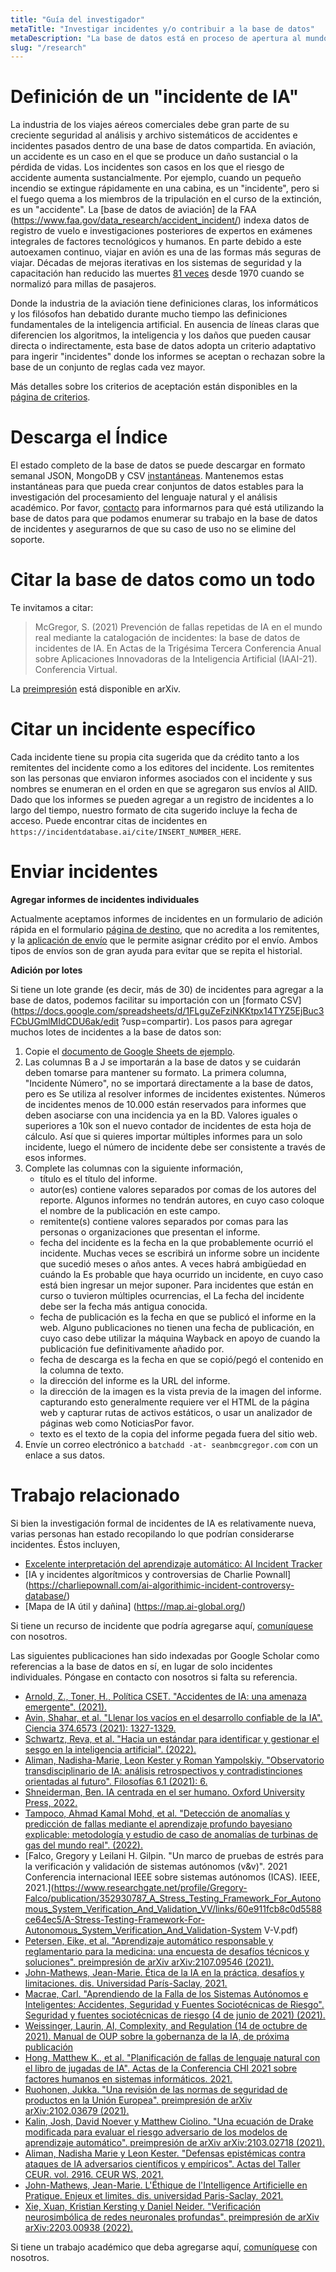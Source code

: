 ```yaml
---
title: "Guía del investigador"
metaTitle: "Investigar incidentes y/o contribuir a la base de datos"
metaDescription: "La base de datos está en proceso de apertura al mundo con fines de investigación."
slug: "/research"
---
```


# Definición de un "incidente de IA"

La industria de los viajes aéreos comerciales debe gran parte de su creciente seguridad al análisis y archivo sistemáticos de accidentes e incidentes pasados ​​dentro de una base de datos compartida. En aviación, un accidente es un caso en el que se produce un daño sustancial o la pérdida de vidas. Los incidentes son casos en los que el riesgo de accidente aumenta sustancialmente. Por ejemplo, cuando un pequeño incendio se extingue rápidamente en una cabina, es un "incidente", pero si el fuego quema a los miembros de la tripulación en el curso de la extinción, es un "accidente". La [base de datos de aviación] de la FAA (https://www.faa.gov/data_research/accident_incident/) indexa datos de registro de vuelo e investigaciones posteriores de expertos en exámenes integrales de factores tecnológicos y humanos. En parte debido a este autoexamen continuo, viajar en avión es una de las formas más seguras de viajar. Décadas de mejoras iterativas en los sistemas de seguridad y la capacitación han reducido las muertes [81 veces](https://theblogbyjavier.com/2020/01/02/aviation-safety-evolution-2019-update/) desde 1970 cuando se normalizó para millas de pasajeros.

Donde la industria de la aviación tiene definiciones claras, los informáticos y los filósofos han debatido durante mucho tiempo las definiciones fundamentales de la inteligencia artificial. En ausencia de líneas claras que diferencien los algoritmos, la inteligencia y los daños que pueden causar directa o indirectamente, esta base de datos adopta un criterio adaptativo para ingerir "incidentes" donde los informes se aceptan o rechazan sobre la base de un conjunto de reglas cada vez mayor.

Más detalles sobre los criterios de aceptación están disponibles en la [página de criterios](/research/1-criteria).

# Descarga el Índice

El estado completo de la base de datos se puede descargar en formato semanal JSON, MongoDB y CSV [instantáneas](/research/instantáneas). Mantenemos estas instantáneas para que pueda crear conjuntos de datos estables para la investigación del procesamiento del lenguaje natural y el análisis académico. Por favor, [contacto](/contacto) para informarnos para qué está utilizando la base de datos para que podamos enumerar su trabajo en la base de datos de incidentes y asegurarnos de que su caso de uso no se elimine del soporte.

# Citar la base de datos como un todo

Te invitamos a citar:
> McGregor, S. (2021) Prevención de fallas repetidas de IA en el mundo real mediante la catalogación de incidentes: la base de datos de incidentes de IA. En Actas de la Trigésima Tercera Conferencia Anual sobre Aplicaciones Innovadoras de la Inteligencia Artificial (IAAI-21). Conferencia Virtual.

La [preimpresión](https://arxiv.org/abs/2011.08512) está disponible en arXiv.

# Citar un incidente específico

Cada incidente tiene su propia cita sugerida que da crédito tanto a los remitentes del incidente como a los editores del incidente. Los remitentes son las personas que enviaron informes asociados con el incidente y sus nombres se enumeran en el orden en que se agregaron sus envíos al AIID. Dado que los informes se pueden agregar a un registro de incidentes a lo largo del tiempo, nuestro formato de cita sugerido incluye la fecha de acceso. Puede encontrar citas de incidentes en `https://incidentdatabase.ai/cite/INSERT_NUMBER_HERE`.

# Enviar incidentes #

**Agregar informes de incidentes individuales**

Actualmente aceptamos informes de incidentes en un formulario de adición rápida en el formulario [página de destino](/), que no acredita a los remitentes, y la [aplicación de envío](/apps/submit) que le permite asignar crédito por el envío. Ambos tipos de envíos son de gran ayuda para evitar que se repita el historial.

**Adición por lotes**

Si tiene un lote grande (es decir, más de 30) de incidentes para agregar a la base de datos, podemos facilitar su importación con un [formato CSV] (https://docs.google.com/spreadsheets/d/1FLguZeFziNKKtpx14TYZ5EjBuc3FCbUGmlMIdCDU6ak/edit ?usp=compartir). Los pasos para agregar muchos lotes de incidentes a la base de datos son:

1. Copie el [documento de Google Sheets de ejemplo](https://docs.google.com/spreadsheets/d/1FLguZeFziNKKtpx14TYZ5EjBuc3FCbUGmlMIdCDU6ak/edit?usp=sharing).
2. Las columnas B a J se importarán a la base de datos y se cuidarán
deben tomarse para mantener su formato. La primera columna, "Incidente
Número", no se importará directamente a la base de datos, pero es
Se utiliza al resolver informes de incidentes existentes. Números de incidentes
menos de 10.000 están reservados para informes que deben asociarse
con una incidencia ya en la BD. Valores iguales o superiores a 10k
son el nuevo contador de incidentes de esta hoja de cálculo. Así que si quieres importar
múltiples informes para un solo incidente, luego el número de incidente
debe ser consistente a través de esos informes.
3. Complete las columnas con la siguiente información,
    * título es el título del informe.
    * autor(es) contiene valores separados por comas de los autores del
    reporte. Algunos informes no tendrán autores, en cuyo caso coloque el nombre de la publicación en este campo.
    * remitente(s) contiene valores separados por comas para las personas o
    organizaciones que presentan el informe.
    * fecha del incidente es la fecha en la que probablemente ocurrió el incidente.
    Muchas veces se escribirá un informe sobre un incidente que sucedió
    meses o años antes. A veces habrá ambigüedad en cuándo la
    Es probable que haya ocurrido un incidente, en cuyo caso está bien ingresar un mejor
    suponer. Para incidentes que están en curso o tuvieron múltiples ocurrencias, el
    La fecha del incidente debe ser la fecha más antigua conocida.
    * fecha de publicación es la fecha en que se publicó el informe en la web. Alguno
    publicaciones no tienen una fecha de publicación, en cuyo caso debe utilizar
    la máquina Wayback en apoyo de cuando la publicación fue definitivamente
    añadido por.
    * fecha de descarga es la fecha en que se copió/pegó el contenido
    en la columna de texto.
    * la dirección del informe es la URL del informe.
    * la dirección de la imagen es la vista previa de la imagen del informe. capturando esto
    generalmente requiere ver el HTML de la página web y
    capturar rutas de activos estáticos, o usar un analizador de páginas web como
    NoticiasPor favor.
    * texto es el texto de la copia del informe pegada fuera del sitio web.
4. Envíe un correo electrónico a `batchadd -at- seanbmcgregor.com` con un enlace a sus datos.

# Trabajo relacionado

Si bien la investigación formal de incidentes de IA es relativamente nueva, varias personas han estado recopilando lo que podrían considerarse incidentes. Éstos incluyen,

* [Excelente interpretación del aprendizaje automático: AI Incident Tracker](https://github.com/jphall663/awesome-machine-learning-interpretability/blob/master/README.md#ai-incident-tracker)
* [IA y incidentes algorítmicos y controversias de Charlie Pownall] (https://charliepownall.com/ai-algorithimic-incident-controversy-database/)
* [Mapa de IA útil y dañina] (https://map.ai-global.org/)

Si tiene un recurso de incidente que podría agregarse aquí, [comuníquese](/comuníquese) con nosotros.

Las siguientes publicaciones han sido indexadas por Google Scholar como referencias a la base de datos en sí, en lugar de solo incidentes individuales. Póngase en contacto con nosotros si falta su referencia.

* [Arnold, Z., Toner, H., Política CSET. "Accidentes de IA: una amenaza emergente". (2021).](https://cset.georgetown.edu/wp-content/uploads/CSET-AI-Accidents-An-Emerging-Threat.pdf)
* [Avin, Shahar, et al. "Llenar los vacíos en el desarrollo confiable de la IA". Ciencia 374.6573 (2021): 1327-1329.](https://arxiv.org/abs/2112.07773)
* [Schwartz, Reva, et al. "Hacia un estándar para identificar y gestionar el sesgo en la inteligencia artificial". (2022).](https://tsapps.nist.gov/publication/get_pdf.cfm?pub_id=934464)
* [Aliman, Nadisha-Marie, Leon Kester y Roman Yampolskiy. "Observatorio transdisciplinario de IA: análisis retrospectivos y contradistinciones orientadas al futuro". Filosofías 6.1 (2021): 6.](https://www.mdpi.com/2409-9287/6/1/6/pdf)
* [Shneiderman, Ben. IA centrada en el ser humano. Oxford University Press, 2022.](https://www.amazon.com/Human-Centered-AI-Ben-Shneiderman/dp/0192845292)
* [Tampoco, Ahmad Kamal Mohd, et al. "Detección de anomalías y predicción de fallas mediante el aprendizaje profundo bayesiano explicable: metodología y estudio de caso de anomalías de turbinas de gas del mundo real". (2022).](https://www.mdpi.com/2227-7390/10/4/554/pdf)
* [Falco, Gregory y Leilani H. Gilpin. "Un marco de pruebas de estrés para la verificación y validación de sistemas autónomos (v&v)". 2021 Conferencia internacional IEEE sobre sistemas autónomos (ICAS). IEEE, 2021.](https://www.researchgate.net/profile/Gregory-Falco/publication/352930787_A_Stress_Testing_Framework_For_Autonomous_System_Verification_And_Validation_VV/links/60e911fcb8c0d5588ce64ec5/A-Stress-Testing-Framework-For-Autonomous_System_Verification_And_Validation-System V-V.pdf)
* [Petersen, Eike, et al. "Aprendizaje automático responsable y reglamentario para la medicina: una encuesta de desafíos técnicos y soluciones". preimpresión de arXiv arXiv:2107.09546 (2021).](https://arxiv.org/pdf/2107.09546)
* [John-Mathews, Jean-Marie. Ética de la IA en la práctica, desafíos y limitaciones. dis. Universidad París-Saclay, 2021.](https://tel.archives-ouvertes.fr/tel-03527232/document)
* [Macrae, Carl. "Aprendiendo de la Falla de los Sistemas Autónomos e Inteligentes: Accidentes, Seguridad y Fuentes Sociotécnicas de Riesgo". Seguridad y fuentes sociotécnicas de riesgo (4 de junio de 2021) (2021).](https://nottingham-repository.worktribe.com/OutputFile/7164920)
* [Weissinger, Laurin, AI, Complexity, and Regulation (14 de octubre de 2021). Manual de OUP sobre la gobernanza de la IA, de próxima publicación](https://ssrn.com/abstract=3943968)
* [Hong, Matthew K., et al. "Planificación de fallas de lenguaje natural con el libro de jugadas de IA". Actas de la Conferencia CHI 2021 sobre factores humanos en sistemas informáticos. 2021.](https://www.adamfourney.com/papers/hong_chi2021.pdf)
* [Ruohonen, Jukka. "Una revisión de las normas de seguridad de productos en la Unión Europea". preimpresión de arXiv arXiv:2102.03679 (2021).](https://arxiv.org/pdf/2102.03679)
* [Kalin, Josh, David Noever y Matthew Ciolino. "Una ecuación de Drake modificada para evaluar el riesgo adversario de los modelos de aprendizaje automático". preimpresión de arXiv arXiv:2103.02718 (2021).](https://arxiv.org/pdf/2103.02718)
* [Aliman, Nadisha Marie y Leon Kester. "Defensas epistémicas contra ataques de IA adversarios científicos y empíricos". Actas del Taller CEUR. vol. 2916. CEUR WS, 2021.](https://dspace.library.uu.nl/bitstream/handle/1874/413353/paper_1.pdf?sequence=1)
* [John-Mathews, Jean-Marie. L'Éthique de l'Intelligence Artificielle en Pratique. Enjeux et limites. dis. universidad Paris-Saclay, 2021.](https://www.theses.fr/2021UPASI015.pdf)
* [Xie, Xuan, Kristian Kersting y Daniel Neider. "Verificación neurosimbólica de redes neuronales profundas". preimpresión de arXiv arXiv:2203.00938 (2022).](https://arxiv.org/pdf/2203.00938)

Si tiene un trabajo académico que deba agregarse aquí, [comuníquese](/comuníquese) con nosotros.